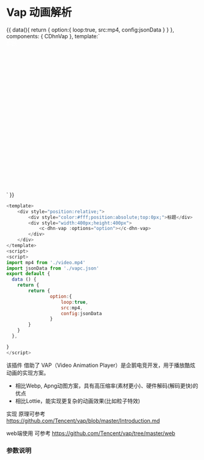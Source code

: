 



<Meta title='DHNUIDOCS/CDhnVap mp4解析动画' />


# Vap 动画解析


<Preview>
  <Story name='basic1'>
      {{
          data(){
              return {
                  option:{
                    loop:true,
                    src:mp4,
                    config:jsonData
                  }
              }
          },
          components: { CDhnVap },
          template:`<div style="position:relative;">
              <div style="position:absolute;top:0px;color:#fff;">标题</div>
              <div style="width:400px;height:400px">
                <c-dhn-vap :options="option"></c-dhn-vap>
              </div>
              </div>`
      }}
  </Story>
</Preview>

```javascript
<template>
    <div style="position:relative;">
        <div style="color:#fff;position:absolute;top:0px;">标题</div>
        <div style="width:400px;height:400px">
            <c-dhn-vap :options="option"></c-dhn-vap>
        </div>
    </div>
</template>
<script>
<script>
import mp4 from './video.mp4'
import jsonData from './vapc.json'
export default {
  data () {
    return {
        return {
                option:{
                    loop:true,
                    src:mp4,
                    config:jsonData
                }
        }
    }
  },

}
</script>


```


该插件 借助了 VAP（Video Animation Player）是企鹅电竞开发，用于播放酷炫动画的实现方案。

- 相比Webp, Apng动图方案，具有高压缩率(素材更小)、硬件解码(解码更快)的优点
- 相比Lottie，能实现更复杂的动画效果(比如粒子特效)

实现 原理可参考 https://github.com/Tencent/vap/blob/master/Introduction.md


web端使用  可参考 https://github.com/Tencent/vap/tree/master/web
### 参数说明

<ArgsTable of={CDhnVap} />
